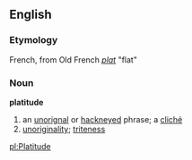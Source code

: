 == English ==
=== Etymology ===
French, from Old French ''[[plat]]'' "flat"

=== Noun ===
'''platitude'''
# an [[unorignal]] or [[hackneyed]] phrase; a [[cliché]]
# [[unoriginality]]; [[triteness]]

[[pl:Platitude]]